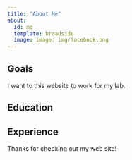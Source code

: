 ```yaml
---
title: "About Me"
about:
  id: me
  template: broadside
  image: image: img/facebook.png
---
```


::: {#me}
## Goals

I want to this website to work for my lab.

## Education

## Experience
:::

Thanks for checking out my web site!
